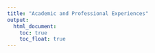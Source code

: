 ```yaml
---
title: "Academic and Professional Experiences"
output: 
  html_document:
    toc: true
    toc_float: true
---
```



